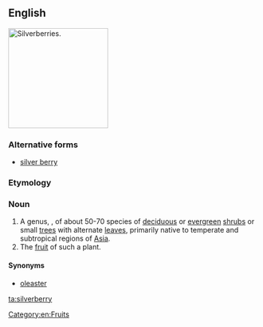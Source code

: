 ==English==
[[Image:Elaeagnus.jpg|thumb|right|200px|Silverberries.]]
{{wikipedia}}
{{wikispecies|Elaeagnus}}
===Alternative forms===
* [[silver berry]]

===Etymology===
{{compound|silver|berry}}

===Noun===
{{en-noun|silverberries}}

# A genus, {{taxlink|Elaeagnus|genus}}, of about 50-70 species of [[deciduous]] or [[evergreen]] [[shrub]]s or small [[tree]]s with alternate [[leaf|leaves]], primarily native to temperate and subtropical regions of [[Asia]].
# The [[fruit]] of such a plant.

====Synonyms====
* {{sense|Elaeagnus}} [[oleaster]]

[[Category:en:Fruits]]

[[ta:silverberry]]